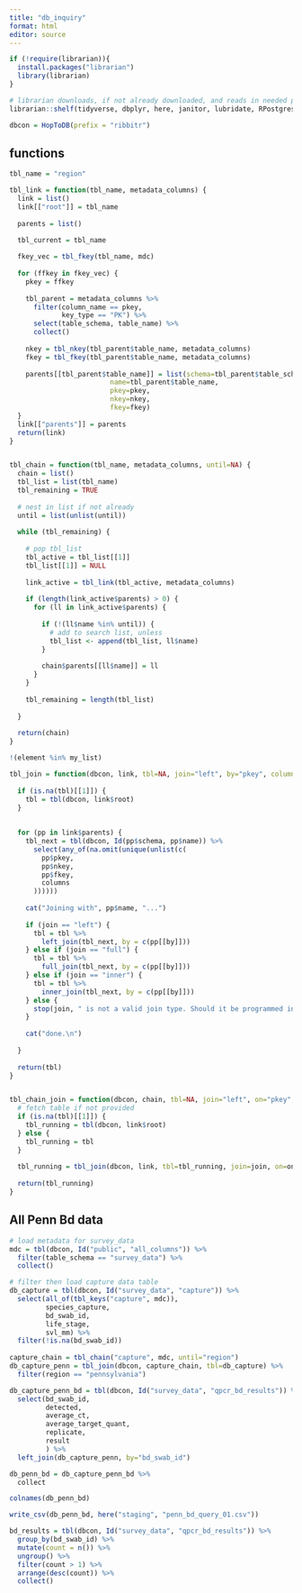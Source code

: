 ```yaml
---
title: "db_inquiry"
format: html
editor: source
---
```



```r
if (!require(librarian)){
  install.packages("librarian")
  library(librarian)
}

# librarian downloads, if not already downloaded, and reads in needed packages
librarian::shelf(tidyverse, dbplyr, here, janitor, lubridate, RPostgres, stringr, DBI, parsedate, uuid, hms, RIBBiTR-BII/ribbitrrr)

dbcon = HopToDB(prefix = "ribbitr")

```

## functions
```r

tbl_name = "region"

tbl_link = function(tbl_name, metadata_columns) {
  link = list()
  link[["root"]] = tbl_name
  
  parents = list()
  
  tbl_current = tbl_name

  fkey_vec = tbl_fkey(tbl_name, mdc)
  
  for (ffkey in fkey_vec) {
    pkey = ffkey
    
    tbl_parent = metadata_columns %>%
      filter(column_name == pkey,
             key_type == "PK") %>%
      select(table_schema, table_name) %>%
      collect()
    
    nkey = tbl_nkey(tbl_parent$table_name, metadata_columns)
    fkey = tbl_fkey(tbl_parent$table_name, metadata_columns)
    
    parents[[tbl_parent$table_name]] = list(schema=tbl_parent$table_schema,
                         name=tbl_parent$table_name,
                         pkey=pkey,
                         nkey=nkey,
                         fkey=fkey)
  }
  link[["parents"]] = parents
  return(link)
}


tbl_chain = function(tbl_name, metadata_columns, until=NA) {
  chain = list()
  tbl_list = list(tbl_name)
  tbl_remaining = TRUE
  
  # nest in list if not already
  until = list(unlist(until))
  
  while (tbl_remaining) {
    
    # pop tbl_list
    tbl_active = tbl_list[[1]]
    tbl_list[[1]] = NULL
    
    link_active = tbl_link(tbl_active, metadata_columns)
    
    if (length(link_active$parents) > 0) {
      for (ll in link_active$parents) {
        
        if (!(ll$name %in% until)) {
          # add to search list, unless
          tbl_list <- append(tbl_list, ll$name)
        }
        
        chain$parents[[ll$name]] = ll
      }
    }
    
    tbl_remaining = length(tbl_list)
    
  }
  
  return(chain)
}

!(element %in% my_list)

tbl_join = function(dbcon, link, tbl=NA, join="left", by="pkey", columns=NA) {
  
  if (is.na(tbl)[[1]]) {
    tbl = tbl(dbcon, link$root)
  }
  
  
  for (pp in link$parents) {
    tbl_next = tbl(dbcon, Id(pp$schema, pp$name)) %>%
      select(any_of(na.omit(unique(unlist(c(
        pp$pkey,
        pp$nkey,
        pp$fkey,
        columns
      ))))))
    
    cat("Joining with", pp$name, "...")
    
    if (join == "left") {
      tbl = tbl %>%
        left_join(tbl_next, by = c(pp[[by]]))
    } else if (join == "full") {
      tbl = tbl %>%
        full_join(tbl_next, by = c(pp[[by]]))
    } else if (join == "inner") {
      tbl = tbl %>%
        inner_join(tbl_next, by = c(pp[[by]]))
    } else {
      stop(join, " is not a valid join type. Should it be programmed in?")
    }
    
    cat("done.\n")
    
  }
  
  return(tbl)
}


tbl_chain_join = function(dbcon, chain, tbl=NA, join="left", on="pkey", columns=NA) {
  # fetch table if not provided
  if (is.na(tbl)[[1]]) {
    tbl_running = tbl(dbcon, link$root)
  } else {
    tbl_running = tbl
  }
  
  tbl_running = tbl_join(dbcon, link, tbl=tbl_running, join=join, on=on, columns=columns)
  
  return(tbl_running)
}


```

## All Penn Bd data

```r
# load metadata for survey_data
mdc = tbl(dbcon, Id("public", "all_columns")) %>%
  filter(table_schema == "survey_data") %>%
  collect()

# filter then load capture data table
db_capture = tbl(dbcon, Id("survey_data", "capture")) %>%
  select(all_of(tbl_keys("capture", mdc)),
         species_capture,
         bd_swab_id,
         life_stage,
         svl_mm) %>%
  filter(!is.na(bd_swab_id))
  
capture_chain = tbl_chain("capture", mdc, until="region")
db_capture_penn = tbl_join(dbcon, capture_chain, tbl=db_capture) %>%
  filter(region == "pennsylvania")

db_capture_penn_bd = tbl(dbcon, Id("survey_data", "qpcr_bd_results")) %>%
  select(bd_swab_id,
         detected,
         average_ct,
         average_target_quant,
         replicate,
         result
         ) %>%
  left_join(db_capture_penn, by="bd_swab_id")

db_penn_bd = db_capture_penn_bd %>%
  collect

colnames(db_penn_bd)

write_csv(db_penn_bd, here("staging", "penn_bd_query_01.csv"))

```

```r
bd_results = tbl(dbcon, Id("survey_data", "qpcr_bd_results")) %>%
  group_by(bd_swab_id) %>%
  mutate(count = n()) %>%
  ungroup() %>%
  filter(count > 1) %>%
  arrange(desc(count)) %>%
  collect()
  
```
